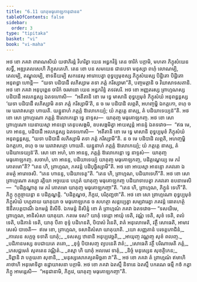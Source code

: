 ```yaml
---
title: "6.11 យាគុមធុគោឡកានុជានន"
tableOfContents: false
sidebar:
  order: 3
type: "tipitaka"
basket: "vi"
book: "vi-maha"
---
```



<DynamicBreadcrumb />

<Division number="282" book="vi-maha">

<Paragraph number="1278" book="vi-maha">
អថ ខោ ភគវា ពារាណសិយំ យថាភិរន្តំ វិហរិត្វា យេន អន្ធកវិន្ទំ តេន ចារិកំ បក្កាមិ, មហតា ភិក្ខុសំឃេន សទ្ធឹ, អឌ្ឍតេលសេហិ ភិក្ខុសតេហិ. តេន ខោ បន សមយេន ជានបទា មនុស្សា ពហុំ លោណម្បិ, តេលម្បិ, តណ្ឌុលម្បិ, ខាទនីយម្បិ សកដេសុ អារោបេត្វា ពុទ្ធប្បមុខស្ស ភិក្ខុសំឃស្ស បិដ្ឋិតោ បិដ្ឋិតោ អនុពន្ធា ហោន្តិ—  “យទា បដិបាដឹ លភិស្សាម តទា ភត្តំ ករិស្សាមា”តិ, បញ្ចមត្តានិ ច វិឃាសាទសតានិ.
</Paragraph>

<Paragraph number="1279" book="vi-maha">
អថ ខោ ភគវា អនុបុព្ពេន ចារិកំ ចរមានោ យេន អន្ធកវិន្ទំ តទវសរិ. អថ ខោ អញ្ញតរស្ស ព្រាហ្មណស្ស បដិបាដឹ អលភន្តស្ស ឯតទហោសិ—  “អតីតានិ ខោ មេ ទ្វេ មាសានិ ពុទ្ធប្បមុខំ ភិក្ខុសំឃំ អនុពន្ធន្តស្ស ‘យទា បដិបាដឹ លភិស្សាមិ តទា ភត្តំ ករិស្សាមី’តិ, ន ច មេ បដិបាដិ លព្ភតិ, អហញ្ចម្ហិ ឯកត្តកោ, ពហុ ច មេ ឃរាវាសត្ថោ ហាយតិ. យន្នូនាហំ ភត្តគ្គំ ឱលោកេយ្យំ; យំ ភត្តគ្គេ នាស្ស, តំ បដិយាទេយ្យន៑”តិ. អថ ខោ សោ ព្រាហ្មណោ ភត្តគ្គំ ឱលោកេន្តោ ទ្វេ នាទ្ទស—  យាគុញ្ច មធុគោឡកញ្ច. អថ ខោ សោ ព្រាហ្មណោ យេនាយស្មា អានន្ទោ តេនុបសង្កមិ, ឧបសង្កមិត្វា អាយស្មន្តំ អានន្ទំ ឯតទវោច—  “ឥធ មេ, ភោ អានន្ទ, បដិបាដឹ អលភន្តស្ស ឯតទហោសិ—  ‘អតីតានិ ខោ មេ ទ្វេ មាសានិ ពុទ្ធប្បមុខំ ភិក្ខុសំឃំ អនុពន្ធន្តស្ស, “យទា បដិបាដឹ លភិស្សាមិ តទា ភត្តំ ករិស្សាមី”តិ. ន ច មេ បដិបាដិ លព្ភតិ, អហញ្ចម្ហិ ឯកត្តកោ, ពហុ ច មេ ឃរាវាសត្ថោ ហាយតិ. យន្នូនាហំ ភត្តគ្គំ ឱលោកេយ្យំ; យំ ភត្តគ្គេ នាស្ស, តំ បដិយាទេយ្យន៑’តិ. សោ ខោ អហំ, ភោ អានន្ទ, ភត្តគ្គំ ឱលោកេន្តោ ទ្វេ នាទ្ទសំ—  យាគុញ្ច មធុគោឡកញ្ច. សចាហំ, ភោ អានន្ទ, បដិយាទេយ្យំ យាគុញ្ច មធុគោឡកញ្ច, បដិគ្គណ្ហេយ្យ មេ ភវំ គោតមោ”តិ? “តេន ហិ, ព្រាហ្មណ, ភគវន្តំ បដិបុច្ឆិស្សាមី”តិ. អថ ខោ អាយស្មា អានន្ទោ ភគវតោ ឯតមត្ថំ អារោចេសិ. “តេន ហានន្ទ, បដិយាទេតូ”តិ. “តេន ហិ, ព្រាហ្មណ, បដិយាទេហី”តិ.
</Paragraph>

<Paragraph number="1280" book="vi-maha">
អថ ខោ សោ ព្រាហ្មណោ តស្សា រត្តិយា អច្ចយេន បហូតំ យាគុញ្ច មធុគោឡកញ្ច បដិយាទាបេត្វា ភគវតោ ឧបនាមេសិ—  “បដិគ្គណ្ហាតុ មេ ភវំ គោតមោ យាគុញ្ច មធុគោឡកញ្ចា”តិ. “តេន ហិ, ព្រាហ្មណ, ភិក្ខូនំ ទេហី”តិ. ភិក្ខូ កុក្កុច្ចាយន្តា ន បដិគ្គណ្ហន្តិ. “បដិគ្គណ្ហថ, ភិក្ខវេ, បរិភុញ្ជថា”តិ. អថ ខោ សោ ព្រាហ្មណោ ពុទ្ធប្បមុខំ ភិក្ខុសំឃំ បហូតាយ យាគុយា ច មធុគោឡកេន ច សហត្ថា សន្តប្បេត្វា សម្បវារេត្វា ភគវន្តំ ធោតហត្ថំ ឱនីតបត្តបាណឹ ឯកមន្តំ និសីទិ. ឯកមន្តំ និសិន្នំ ខោ តំ ព្រាហ្មណំ ភគវា ឯតទវោច—
</Paragraph>

<Paragraph number="1281" book="vi-maha">
“ទសយិមេ, ព្រាហ្មណ, អានិសំសា យាគុយា. កតមេ ទស? យាគុំ ទេន្តោ អាយុំ ទេតិ, វណ្ណំ ទេតិ, សុខំ ទេតិ, ពលំ ទេតិ, បដិភានំ ទេតិ, យាគុ បីតា ខុទ្ទំ បដិហនតិ, បិបាសំ វិនេតិ, វាតំ អនុលោមេតិ, វត្ថឹ សោធេតិ, អាមាវសេសំ បាចេតិ—  ឥមេ ខោ, ព្រាហ្មណ, ទសានិសំសា យាគុយាតិ.
</Paragraph>

<Paragraph number="1282" type="verses" book="vi-maha">
_យោ សញ្ញតានំ បរទត្តភោជិនំ,_  
_កាលេន សក្កច្ច ទទាតិ យាគុំ;_  
_ទសស្ស ឋានានិ អនុប្បវេច្ឆតិ,_  
_អាយុញ្ច វណ្ណញ្ច សុខំ ពលញ្ច._  

</Paragraph>

<Paragraph number="1283" type="verses" book="vi-maha">
_បដិភានមស្ស ឧបជាយតេ តតោ,_  
_ខុទ្ទំ បិបាសញ្ច ព្យបនេតិ វាតំ;_  
_សោធេតិ វត្ថឹ បរិណាមេតិ ភត្តំ,_  
_ភេសជ្ជមេតំ សុគតេន វណ្ណិតំ._  

</Paragraph>

<Paragraph number="1284" type="verses" book="vi-maha">
_តស្មា ហិ យាគុំ អលមេវ ទាតុំ,_  
_និច្ចំ មនុស្សេន សុខត្ថិកេន;_  
_ទិព្ពានិ វា បត្ថយតា សុខានិ,_  
_មនុស្សសោភគ្យតមិច្ឆតា វា”តិ._  

</Paragraph>

<Paragraph number="1285" book="vi-maha">
អថ ខោ ភគវា តំ ព្រាហ្មណំ ឥមាហិ គាថាហិ អនុមោទិត្វា ឧដ្ឋាយាសនា បក្កាមិ. អថ ខោ ភគវា ឯតស្មឹ និទានេ ឯតស្មឹ បករណេ ធម្មឹ កថំ កត្វា ភិក្ខូ អាមន្តេសិ—  “អនុជានាមិ, ភិក្ខវេ, យាគុញ្ច មធុគោឡកញ្ចា”តិ.
</Paragraph>
</Division>